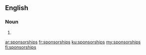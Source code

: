 ==English==

===Noun===
{{head|en|noun plural form}}

# {{plural of|sponsorship|lang=en}}

[[ar:sponsorships]]
[[fr:sponsorships]]
[[ku:sponsorships]]
[[my:sponsorships]]
[[fi:sponsorships]]